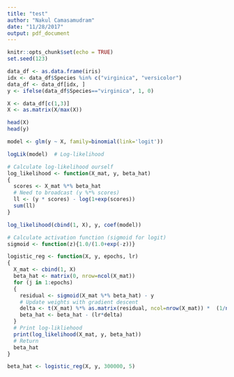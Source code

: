 ```yaml
---
title: "test"
author: "Nakul Camasamudram"
date: "11/28/2017"
output: pdf_document
---
```


```r
knitr::opts_chunk$set(echo = TRUE)
set.seed(123)
```

```r
data_df <- as.data.frame(iris)
idx <- data_df$Species %in% c("virginica", "versicolor")
data_df <- data_df[idx, ]
y <- ifelse(data_df$Species=="virginica", 1, 0)

X <- data_df[c(1,3)]
X <- as.matrix(X/max(X))

head(X)
head(y)
```

```r
model <- glm(y ~ X, family=binomial(link='logit'))
```



```r
logLik(model)  # Log-likelihood

# Calculate log-likelihood ourself
log_likelihood <- function(X_mat, y, beta_hat)
{
  scores <- X_mat %*% beta_hat
  # Need to broadcast (y %*% scores)
  ll <- (y * scores) - log(1+exp(scores))
  sum(ll)
}

log_likelihood(cbind(1, X), y, coef(model)) 
```


```r
# Calculate activation function (sigmoid for logit)
sigmoid <- function(z){1.0/(1.0+exp(-z))}

logistic_reg <- function(X, y, epochs, lr)
{
  X_mat <- cbind(1, X)
  beta_hat <- matrix(0, nrow=ncol(X_mat))
  for (j in 1:epochs)
  {
    residual <- sigmoid(X_mat %*% beta_hat) - y
    # Update weights with gradient descent
    delta <- t(X_mat) %*% as.matrix(residual, ncol=nrow(X_mat)) *  (1/nrow(X_mat))
    beta_hat <- beta_hat - (lr*delta)
  }
  # Print log-likliehood
  print(log_likelihood(X_mat, y, beta_hat))
  # Return
  beta_hat
}

beta_hat <- logistic_reg(X, y, 300000, 5)
```